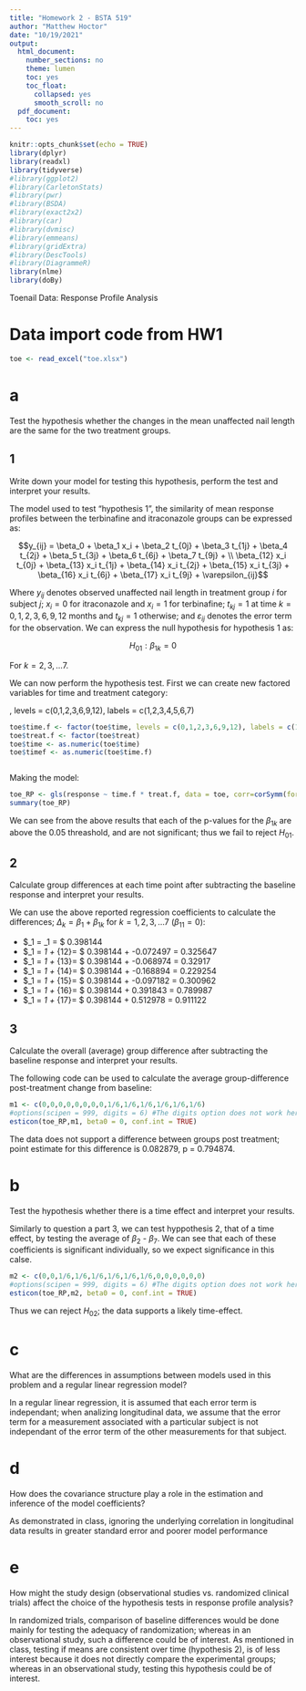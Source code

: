 ```yaml
---
title: "Homework 2 - BSTA 519"
author: "Matthew Hoctor"
date: "10/19/2021"
output:
  html_document:
    number_sections: no
    theme: lumen
    toc: yes
    toc_float:
      collapsed: yes
      smooth_scroll: no
  pdf_document:
    toc: yes
---
```


```r
knitr::opts_chunk$set(echo = TRUE)
library(dplyr)
library(readxl)
library(tidyverse)
#library(ggplot2)
#library(CarletonStats)
#library(pwr)
#library(BSDA)
#library(exact2x2)
#library(car)
#library(dvmisc)
#library(emmeans)
#library(gridExtra)
#library(DescTools)
#library(DiagrammeR)
library(nlme)
library(doBy)
```

Toenail Data: Response Profile Analysis

# Data import code from HW1

```r
toe <- read_excel("toe.xlsx")
```

# a

Test the hypothesis whether the changes in the mean unaffected nail length are the same for the two treatment groups.

## 1

Write down your model for testing this hypothesis, perform the test and interpret your results.

The model used to test "hypothesis 1", the similarity of mean response profiles between the terbinafine and itraconazole groups can be expressed as:

$$y_{ij} = \beta_0 + \beta_1 x_i + \beta_2 t_{0j} + \beta_3 t_{1j} + \beta_4 t_{2j} + \beta_5 t_{3j} + \beta_6 t_{6j} + \beta_7 t_{9j} + \\ \beta_{12} x_i t_{0j} + \beta_{13} x_i t_{1j} + \beta_{14} x_i t_{2j} + \beta_{15} x_i t_{3j} + \beta_{16} x_i t_{6j} + \beta_{17} x_i t_{9j} + \varepsilon_{ij}$$

Where $y_{ij}$ denotes observed unaffected nail length in treatment group $i$ for subject $j$; $x_i = 0$ for itraconazole and $x_i = 1$ for terbinafine; $t_{kj} = 1$ at time $k = 0, 1, 2, 3, 6, 9, 12$ months and $t_{kj} = 1$ otherwise; and $\varepsilon_{ij}$ denotes the error term for the observation.  We can express the null hypothesis for hypothesis 1 as:

$$H_{01}: \beta_{1k} = 0$$

For $k = 2,3,...7$.

We can now perform the hypothesis test.  First we can create new factored variables for time and treatment category:

, levels = c(0,1,2,3,6,9,12), labels = c(1,2,3,4,5,6,7)

```r
toe$time.f <- factor(toe$time, levels = c(0,1,2,3,6,9,12), labels = c(1,2,3,4,5,6,7))
toe$treat.f <- factor(toe$treat)
toe$time <- as.numeric(toe$time)
toe$timef <- as.numeric(toe$time.f)
```

```r
```


Making the model:

```r
toe_RP <- gls(response ~ time.f * treat.f, data = toe, corr=corSymm(form= ~ timef| id), weights = varIdent(form = ~ 1 | time.f))
summary(toe_RP)
```

We can see from the above results that each of the p-values for the $\beta_{1k}$ are above the 0.05 threashold, and are not significant; thus we fail to reject $H_{01}$.

## 2

Calculate group differences at each time point after subtracting the baseline response and interpret your results.

We can use the above reported regression coefficients to calculate the differences; $\Delta_k = \beta_1 + \beta_{1k}$ for $k = 1,2,3,...7$  ($\beta_{11}=0$):

 * $\Delta_1 = \beta_1 = $ 0.398144
 * $\Delta_1 = \beta_1  + \beta_{12}= $ 0.398144 + -0.072497 = 0.325647
 * $\Delta_1 = \beta_1  + \beta_{13}= $ 0.398144 + -0.068974 = 0.32917
 * $\Delta_1 = \beta_1  + \beta_{14}= $ 0.398144 + -0.168894 = 0.229254
 * $\Delta_1 = \beta_1  + \beta_{15}= $ 0.398144 + -0.097182 = 0.300962
 * $\Delta_1 = \beta_1  + \beta_{16}= $ 0.398144 + 0.391843 = 0.789987
 * $\Delta_1 = \beta_1  + \beta_{17}= $ 0.398144 + 0.512978 = 0.911122

## 3

Calculate the overall (average) group difference after subtracting the baseline response and interpret your results.

The following code can be used to calculate the average group-difference post-treatment change from baseline:

```r
m1 <- c(0,0,0,0,0,0,0,0,1/6,1/6,1/6,1/6,1/6,1/6)
#options(scipen = 999, digits = 6) #The digits option does not work here
esticon(toe_RP,m1, beta0 = 0, conf.int = TRUE)
```
The data does not support a difference between groups post treatment; point estimate for this difference is 0.082879, p = 0.794874.

# b

Test the hypothesis whether there is a time effect and interpret your results.

Similarly to question a part 3, we can test hyppothesis 2, that of a time effect, by testing the average of $\beta_2$ - $\beta_7$.  We can see that each of these coefficients is significant individually, so we expect significance in this calse.

```r
m2 <- c(0,0,1/6,1/6,1/6,1/6,1/6,1/6,0,0,0,0,0,0)
#options(scipen = 999, digits = 6) #The digits option does not work here
esticon(toe_RP,m2, beta0 = 0, conf.int = TRUE)
```
Thus we can reject $H_{02}$; the data supports a likely time-effect.

# c

What are the differences in assumptions between models used in this problem and a regular linear regression model?

In a regular linear regression, it is assumed that each error term is independant; when analizing longitudinal data, we assume that the error term for a measurement associated with a particular subject is not independant of the error term of the other measurements for that subject.

# d

How does the covariance structure play a role in the estimation and inference of the model coefficients?

As demonstrated in class, ignoring the underlying correlation in longitudinal data results in greater standard error and poorer model performance

# e

How might the study design (observational studies vs. randomized clinical trials) affect the choice of the hypothesis tests in response profile analysis?

In randomized trials, comparison of baseline differences would be done mainly for testing the adequacy of randomization; whereas in an observational study, such a difference could be of interest.  As mentioned in class, testing if means are consistent over time (hypothesis 2), is of less interest because it does not directly compare the experimental groups; whereas in an observational study, testing this hypothesis could be of interest.
